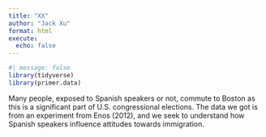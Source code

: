 ```yaml
---
title: "XX"
author: "Jack Xu"
format: html
execute: 
  echo: false
---
```


```r
#| message: false
library(tidyverse)
library(primer.data)
```

Many people, exposed to Spanish speakers or not, commute to Boston as this is a significant part of U.S. congressional elections. The data we got is from an experiment from Enos (2012), and we seek to understand how Spanish speakers influence attitudes towards immigration.
